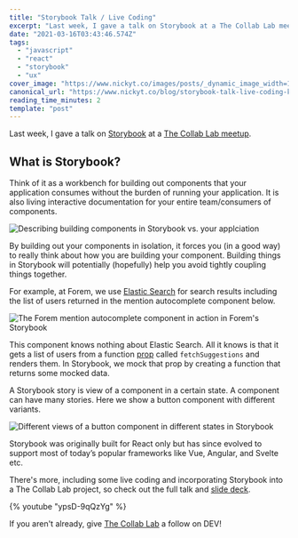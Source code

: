 ```yaml
---
title: "Storybook Talk / Live Coding"
excerpt: "Last week, I gave a talk on Storybook at a The Collab Lab meetup.                                  ..."
date: "2021-03-16T03:43:46.574Z"
tags:
  - "javascript"
  - "react"
  - "storybook"
  - "ux"
cover_image: "https://www.nickyt.co/images/posts/_dynamic_image_width=1000,height=420,fit=cover,gravity=auto,format=auto_https%3A%2F%2Fdev-to-uploads.s3.amazonaws.com%2Fuploads%2Farticles%2F436wuamj05szgisfdtrm.jpeg"
canonical_url: "https://www.nickyt.co/blog/storybook-talk-live-coding-klp/"
reading_time_minutes: 2
template: "post"
---
```



Last week, I gave a talk on [Storybook](https://storybook.js.org/) at a [The Collab Lab meetup](https://www.meetup.com/tech-talks-by-the-collab-lab/).

<Twitter id="1370056928383090689" />

## What is Storybook?

Think of it as a workbench for building out components that your application consumes without the burden of running your application. It is also living interactive documentation for your entire team/consumers of components.

![Describing building components in Storybook vs. your applciation](https://www.nickyt.co/images/posts/_uploads_articles_6x3jsi7yoj9id3xyhgg3.png)

By building out your components in isolation, it forces you (in a good way) to really think about how you are building your component. Building things in Storybook will potentially (hopefully) help you avoid tightly coupling things together.

For example, at Forem, we use [Elastic Search](https://www.elastic.co/) for search results including the list of users returned in the mention autocomplete component below.

![The Forem mention autocomplete component in action in Forem's Storybook](https://www.nickyt.co/images/posts/_uploads_articles_3s1qbca47opj18adanwh.png)

This component knows nothing about Elastic Search. All it knows is that it gets a list of users from a function [prop](https://reactjs.org/docs/components-and-props.html) called `fetchSuggestions` and renders them. In Storybook, we mock that prop by creating a function that returns some mocked data.

A Storybook story is view of a component in a certain state. A component can have many stories. Here we show a button component with different variants.

![Different views of a button component in different states in Storybook](https://www.nickyt.co/images/posts/_uploads_articles_mw0e2cmaf72ybu2t78e4.png)

Storybook was originally built for React only but has since evolved to support most of today’s popular frameworks like Vue, Angular, and Svelte etc.

There's more, including some live coding and incorporating Storybook into a The Collab Lab project, so check out the full talk and [slide deck](https://iamdeveloper.com/storybook2021).

{% youtube "ypsD-9qQzYg" %}

If you aren't already, give [The Collab Lab](https://dev.to/the-collab-lab) a follow on DEV!

